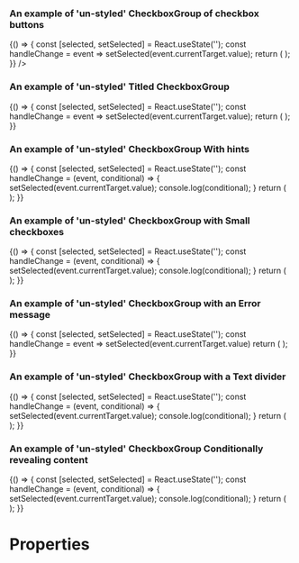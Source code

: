 
<Meta title="DCXLibrary/Form/CheckboxGroup" component={CheckboxGroup} />

### An example of 'un-styled' CheckboxGroup of checkbox buttons

<Canvas>
  <Story name="un-styled-checkboxes">
    {() => {
      const [selected, setSelected] = React.useState('');
      const handleChange = event => setSelected(event.currentTarget.value);
      return (
        <CheckboxGroup
          name="name-of-group"
          legend={{
            text:
              'Heading text customisable by a given priority of type number between 1 to 6 (inclusive)',
            heading: {
              priority: 2,
            },
          }}
          items={[
            {
              label: 'item-label',
              value: 'yes',
              id: 'first',
            },
            {
              label: 'item-label',
              value: 'no',
              id: 'second',
            },
          ]}
          onChange={handleChange}
        />
      );
    }}
    />
  </Story>
</Canvas>

### An example of 'un-styled' Titled CheckboxGroup

<Canvas>
  <Story name="un-styled-titled">
    {() => {
      const [selected, setSelected] = React.useState('');
      const handleChange = event => setSelected(event.currentTarget.value);
      return (
        <CheckboxGroup
          name="waste-2"
          items={[
            {
              label: 'Waste from animal carcasses',
              value: 'carcasses',
              id: 'waste',
            },
            {
              label: 'Waste from mines of quarries',
              value: 'mines',
              id: 'waste-2',
            },
            {
              label: 'Farm or agricultural waste',
              value: 'farm',
              id: 'waste-3',
            },
          ]}
          onChange={handleChange}
          legend={{
            text: 'Which types of waste do you transport?',
            heading: {
              priority: 1,
            },
          }}
        />
      );
    }}
  </Story>
</Canvas>

### An example of 'un-styled' CheckboxGroup With hints

<Canvas>
  <Story name="un-styled-items-with-hints">
    {() => {
      const [selected, setSelected] = React.useState('');
      const handleChange = (event, conditional) => { setSelected(event.currentTarget.value); console.log(conditional); }
      return (
        <CheckboxGroup
          name="nationality"
          items={[
            {
              label: 'British',
              value: 'british',
              id: 'nationality',
              hint: {
                text: 'including English, Scottish, Welsh and Northern Irish.',
                id: 'nationality-hint',
                position: 'below',
              },
              ariaDescribedBy: 'nationality-hint',
            },
            {
              label: 'Irish',
              value: 'irish',
              id: 'nationality-2',
            },
            {
              label: 'Citizen of another country',
              value: 'other',
              id: 'nationality-3',
            },
          ]}
          onChange={handleChange}
          ariaDescribedBy="nationality-hint"
          hint={{
            id: 'nationality-hint',
            text:
              'If you have dual nationality, select all options that are relevant to you.',
          }}
          legend={{
            text: 'What is your nationality?',
            heading: {
              priority: 1,
            },
          }}
        />
      );
    }}
  </Story>
</Canvas>


### An example of 'un-styled' CheckboxGroup with Small checkboxes

<Canvas>
  <Story name="un-styled-small-checkboxes">
    {() => {
      const [selected, setSelected] = React.useState('');
      const handleChange = (event, conditional) => { setSelected(event.currentTarget.value); console.log(conditional); }
      return (
        <CheckboxGroup
          name="filter-change"
          items={[
            {
              label: 'Monthly',
              value: 'month',
              id: 'changed-name-month',
            },
            {
              label: 'Yearly',
              value: 'year',
              id: 'changed-name-year',
            },
          ]}
          onChange={handleChange}
          legend={{
            text: 'Filter',
            heading: {
              priority: 1,
            },
          }}
        />
      );
    }}
  </Story>
</Canvas>

### An example of 'un-styled' CheckboxGroup with an Error message

<Canvas>
  <Story name="un-styled-error-message">
    {() => {
      const [selected, setSelected] = React.useState('');
      const handleChange = event => setSelected(event.currentTarget.value)
      return (
        <CheckboxGroup
          name="live-error"
          items={[
            {
              label: 'England',
              value: 'england',
              id: 'live-england-error',
            },
            {
              label: 'Ireland',
              value: 'ireland',
              id: 'live-ireland-error',
            },
            {
              label: 'Scotland',
              value: 'scotland',
              id: 'live-scotland-error',
            },
            {
              label: 'Wales',
              value: 'wales',
              id: 'live-wales-error',
            },
          ]}
          onChange={handleChange}
          ariaDescribedBy="changed-name-hint changed-name-error"
          error={{
            text: 'Please confirm where you live',
            id: 'changed-name-error',
            visuallyHiddenText: {
              text: 'Error:',
            },
          }}
          legend={{
            text: 'Where do you live?',
            heading: {
              priority: 1,
            },
          }}
        />
      );
    }}
  </Story>
</Canvas>

### An example of 'un-styled' CheckboxGroup with a Text divider

<Canvas>
  <Story name="un-styled-with-a-text-divider">
    {() => {
      const [selected, setSelected] = React.useState('');
      const handleChange = (event, conditional) => { setSelected(event.currentTarget.value); console.log(conditional); }
      return (
        <CheckboxGroup
          name="where-do-you-live-divider"
          items={[
            {
              label: 'England',
              value: 'england',
              id: 'where-do-you-live-divider',
            },
            {
              label: 'Scotland',
              value: 'scotland',
              id: 'where-do-you-live-divider-2',
            },
            {
              label: 'Wales',
              value: 'wales',
              id: 'where-do-you-live-divider-3',
            },
            {
              label: 'Northern Ireland',
              value: 'northen-ireland',
              id: 'where-do-you-live-divider-4',
            },
            {
              text: 'or',
            },
            {
              label: 'I am a British citizen living abroad',
              value: 'living-abroad',
              id: 'where-do-you-live-divider-5',
            },
          ]}
          onChange={handleChange}
          legend={{
            text: 'Where do you live?',
          }}
        />
      );
    }}
  </Story>
</Canvas>

### An example of 'un-styled' CheckboxGroup Conditionally revealing content

<Canvas>
  <Story name="un-styled-conditionally-revealing-content">
    {() => {
      const [selected, setSelected] = React.useState('');
      const handleChange = (event, conditional) => { setSelected(event.currentTarget.value); console.log(conditional); }
      return (
        <CheckboxGroup
          name="un styled contact conditionally revealing content"
          items={[
            {
              label: 'Email',
              value: 'email',
              id: 'contact',
              selected: true,
              ariaDataControls: 'conditional-contact',
              conditional: {
                name: 'contact-by-email',
                label: 'Email address',
                type: 'email',
                id: 'conditional-contact',
                inputId: 'contact-by-email',
                value: ''
              },
            },
            {
              label: 'Phone',
              value: 'phone',
              id: 'contact-2',
              selected: false,
              ariaDataControls: 'conditional-contact-2',
              conditional: {
                name: 'contact-by-phone',
                label: 'Phone number',
                type: 'tel',
                id: 'conditional-contact-2',
                inputId: 'contact-by-phone',
                value: ''
              },
            },
            {
              label: 'Text message',
              value: 'text',
              id: 'contact-3',
              selected: false,
              ariaDataControls: 'conditional-contact-3',
              conditional: {
                name: 'contact-by-text',
                label: 'Mobile phone number',
                type: 'tel',
                id: 'conditional-contact-3',
                inputId: 'contact-by-text',
                value: ''
              },
            },
          ]}
          onChange={handleChange}
          ariaDescribedBy="contact-hint"
          hint={{
            id: 'contact-hint',
            text: 'Select all options that are relevant to you.',
          }}
          legend={{
            text: 'How would you prefer to be contacted?',
            heading: {
              priority: 1,
            },
          }}
        />
      );
    }}
  </Story>
</Canvas>

# Properties

<Props of={CheckboxGroup} />
